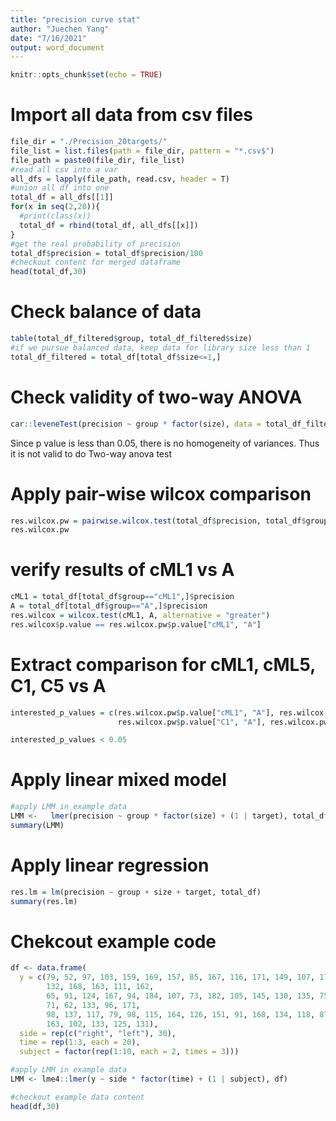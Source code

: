```yaml
---
title: "precision curve stat"
author: "Juechen Yang"
date: "7/16/2021"
output: word_document
---
```


```r
knitr::opts_chunk$set(echo = TRUE)
```

# Import all data from csv files
```r
file_dir = "./Precision_20targets/"
file_list = list.files(path = file_dir, pattern = "*.csv$")
file_path = paste0(file_dir, file_list)
#read all csv into a var
all_dfs = lapply(file_path, read.csv, header = T)
#union all df into one
total_df = all_dfs[[1]]
for(x in seq(2,20)){
  #print(class(x))
  total_df = rbind(total_df, all_dfs[[x]])
}
#get the real probability of precision
total_df$precision = total_df$precision/100
#checkout content for merged dataframe
head(total_df,30)
```

# Check balance of data
```r
table(total_df_filtered$group, total_df_filtered$size)
#if we pursue balanced data, keep data for library size less than 1
total_df_filtered = total_df[total_df$size<=1,]
```

# Check validity of two-way ANOVA
```r
car::leveneTest(precision ~ group * factor(size), data = total_df_filtered)
```

Since p value is less than 0.05, there is no homogeneity of variances. Thus it is not valid to do Two-way anova test

# Apply pair-wise wilcox comparison
```r
res.wilcox.pw = pairwise.wilcox.test(total_df$precision, total_df$group, alternative="greater", p.adjust.method = "none")
res.wilcox.pw

```

# verify results of cML1 vs A 
```r
cML1 = total_df[total_df$group=="cML1",]$precision
A = total_df[total_df$group=="A",]$precision
res.wilcox = wilcox.test(cML1, A, alternative = "greater")
res.wilcox$p.value == res.wilcox.pw$p.value["cML1", "A"]
```

# Extract comparison for cML1, cML5, C1, C5 vs A
```r
interested_p_values = c(res.wilcox.pw$p.value["cML1", "A"], res.wilcox.pw$p.value["cML5", "A"],
                        res.wilcox.pw$p.value["C1", "A"], res.wilcox.pw$p.value["C5", "A"])

interested_p_values < 0.05
```

# Apply linear mixed model
```r
#apply LMM in example data
LMM <-   lmer(precision ~ group * factor(size) + (1 | target), total_df)
summary(LMM)
```

# Apply linear regression
```r
res.lm = lm(precision ~ group + size + target, total_df)
summary(res.lm)
```

# Chekcout example code
```r
df <- data.frame(
  y = c(79, 52, 97, 103, 159, 169, 157, 85, 167, 116, 171, 149, 107, 172, 96, 
        132, 168, 163, 111, 162, 
        65, 91, 124, 167, 94, 184, 107, 73, 182, 105, 145, 130, 135, 75, 88, 
        71, 62, 133, 96, 171, 
        98, 137, 117, 79, 98, 115, 164, 126, 151, 91, 168, 134, 118, 87, 108, 
        163, 102, 133, 125, 131),
  side = rep(c("right", "left"), 30),
  time = rep(1:3, each = 20),
  subject = factor(rep(1:10, each = 2, times = 3)))

#apply LMM in example data
LMM <- lme4::lmer(y ~ side * factor(time) + (1 | subject), df)

#checkout example data content
head(df,30)
```